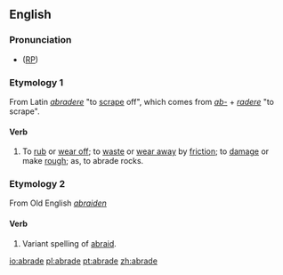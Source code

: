 ==English==

===Pronunciation===
* ([[RP]]) {{IPA|/əˈbreɪd/}}

===Etymology 1===
From Latin ''[[abradere]]'' "to [[scrape]] off", which comes from ''[[ab-]]'' + ''[[radere]]'' "to scrape".

====Verb====
{{en-infl-reg-other-e|abrad|e|}}
# {{transitive}} To [[rub off|rub]] or [[wear off]]; to [[waste]] or [[wear away]] by [[friction]]; to [[damage]] or make [[rough]]; as, to abrade rocks.

===Etymology 2===
From Old English ''[[abraiden]]''

====Verb====
# {{transitive}} {{obsolete}} Variant spelling of [[abraid]].

[[io:abrade]]
[[pl:abrade]]
[[pt:abrade]]
[[zh:abrade]]
